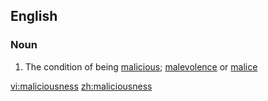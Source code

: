 ==English==

===Noun===
{{en-noun|-}}

# The condition of being [[malicious]]; [[malevolence]] or [[malice]]

[[vi:maliciousness]]
[[zh:maliciousness]]